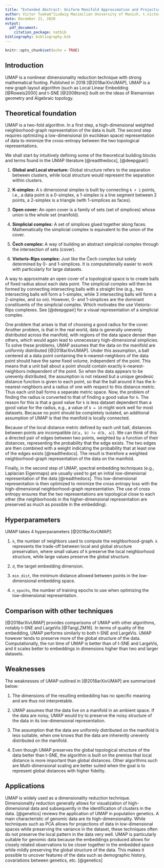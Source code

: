 ```yaml
---
title: "Extended Abstract: Uniform Manifold Approximation and Projection (UMAP)"
author: Victor Tuekam^[Ludwig Maximilian University of Munich, t.victor@campus.lmu.de]
date: December 21, 2020
output:
  pdf_document:
    citation_package: natbib
bibliography: bibliography.bib
---
```


```r
knitr::opts_chunk$set(echo = TRUE)
```
\newpage

## Introduction
UMAP is a nonlinear dimensionality reduction technique with strong mathematical footing. Published in 2018 [@2018arXivUMAP], UMAP is a new graph layout algorithm (such as Local Linear Embedding [@Roweis2000] and t-SNE [@2008tsne]) built on the ideas of Riemannian geometry and Algebraic topology.

## Theoretical foundation
UMAP is a two-fold algorithm. In a first step, a high-dimensional weighted neighborhood-graph representation of the data is built.
The second step requires optimizing a low-dimensional (in euclidean space) representation of data to minimize the cross-entropy between the two topological representations.

We shall start by intuitively defining some of the theoretical building blocks and terms found in the UMAP literature [@readthedocs], [@deepgpair]:

1. **Global and Local structure:** Global structure refers to the separation between clusters, while local structure would represent the separation within clusters.

2. **K-simplex:** A `k` dimensional simplex is built by connecting `k + 1` points, i.e., a data point is a 0-simplex, a 1-simplex is a line segment between 2 points, a 2-simplex is a triangle (with 1-simplices as faces).

3. **Open cover:** An open cover is a family of sets (set of simplices) whose union is the whole set (manifold).

4. **Simplicial complex:** A set of simplices glued together along faces. Mathematically the simplicial complex is equivalent to the union of the cover.

5. **Čech complex:** A way of building an abstract simplicial complex through the intersection of sets (cover).

6. **Vietoris-Rips complex:** Just like the Čech complex but solely determined by 0- and 1-simplices. It is computationally easier to work with particularly for large datasets.

A way to approximate an open cover of a topological space is to create balls of fixed radius about each data point. The simplicial complex will then be formed by connecting intersecting balls with a straight line (e.g., two intersecting balls will form a 1-simplex, while 3 intersecting balls will form a 2-simplex, and so on). However, 0- and 1-simplices are the dominant constituents of the simplicial complex. Which motivates the use Vietoris-Rips complexes. See [@deepgpair] for a visual representation of a simplicial complex.

One problem that arises is that of choosing a good radius for the cover. Another problem, is that in the real world, data is generally unevenly distributed across the manifold, with regions of the data space denser than others, which would again lead to unnecessary high-dimensional simplicies. To solve these problems, UMAP assumes that the data on the manifold are uniformly distributed [@2018arXivUMAP]. Under this assumption, a ball centered at a data point containing the k-nearest-neighbors of the data point should have the same fixed volume, independent of the point. This means that a unit ball about a point should contain exactly k-nearest-neighbors independent of the point. So when the data appears to be unevenly distributed, the assumption is not relaxed but a unique geodesic distance function is given to each point, so that the ball around it has the k-nearest-neighbors and a radius of one with respect to this distance metric. Thus each unit ball forms a separate metric space. Now, the problem of finding the radius is converted to that of finding a good value for `k`. The reason for this is that a good value for `k` is less dataset dependent than a good value for the radius, e.g., a value of `k = 10` might work well for most datasets. Because no point should be completely isolated, an additional assumption of UMAP is that the manifold is locally connected.

Because of the local distance metric defined by each unit ball, distances between points are incompatible (`d(a, b) != d(b, a)`). We can think of this a directed pair of edges between two points, weighted by a function of their distances, representing the probability that the edge exists. The two edges are then combined with a weight indicating the probability that at least one of the edges exists [@readthedocs]. The result is therefore a weighted neighborhood-graph representation of the data on the manifold.

Finally, in the second step of UMAP, spectral embedding techniques (e.g., Laplacian Eigenmaps) are usually used to get an initial low-dimenional representation of the data [@readthedocs]. This low-dimensional representation is then optimized to minimize the cross entropy loss with the high-dimensional neighborhood-graph representation. The use of cross entropy ensures that the two representations are topological close to each other (the neighborhoods in the higher-dimensional representation are preserved as much as possible in the embedding).

## Hyperparameters
UMAP takes 4 hyperparameters [@2018arXivUMAP]:

1. `k`, the number of neighbors used to compute the neighborhood-graph. `k` represents the trade-off between local and global structure preservation, where small values of k preserve the local neighborhood structure, while large values preserve the global structure.

2. `d`, the target embedding dimension.

3. `min_dist`, the minimum distance allowed between points in the low-dimensional embedding space.

4.  `n_epochs`, the number of training epochs to use when optimizing the low-dimensional representation.

## Comparison with other techniques
[@2018arXivUMAP] provides comparisons of UMAP with other algorithms, notably t-SNE and LargeVis [@TangLZM16].
In terms of quality of the embedding, UMAP performs similarly to both t-SNE and LargeVis. UMAP however tends to preserve more of the global structure of the data.
Computationally, the run time of UMAP is better than of t-SNE and LargeVis, and it scales better to embeddings in dimensions higher than two and larger datasets.

## Weaknesses
The weaknesses of UMAP outlined in [@2018arXivUMAP] are summarized below:

1. The dimensions of the resulting embedding has no specific meaning and are thus not interpretable.

2. UMAP assumes that the data live on a manifold in an ambient space. If the data are noisy, UMAP would try to preserve the noisy structure of the data in its low-dimensional representation.

3. The assumption that the data are uniformly distributed on the manifold is less suitable, when one knows that the data are inherently unevenly distributed on the manifold.

4. Even though UMAP preserves the global topological structure of the data better than t-SNE, the algorithm is built on the premise that local distance is more important than global distances. Other algorithms such are Multi-dimensional scaling are better suited when the goal is to represent global distances with higher fidelity.

## Applications
UMAP is widely used as a dimensionality reduction technique. Dimensionality reduction generally allows for visualization of high-dimensional data and subsequently in the identification of clusters in the data. [@genetics] reviews the application of UMAP in population genetics. A main characteristic of genomic data are its high-dimensionality. While techniques such as PCA allows for projections of data in low-dimensional spaces while preserving the variance in the dataset, these techniques often do not preserve the local pattern in the data very well. UMAP is particularly suitable for genomic data because the embeddings produced allows for closely related observations to be closer together in the embedded space while mildly preserving the global structure of the data. This makes it possible to uncover features of the data such as demographic history, covariations between genetics, etc. [@genetics]

\newpage

